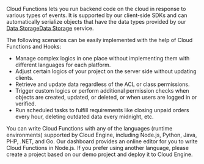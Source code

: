 
Cloud Functions lets you run backend code on the cloud in response to various types of events. It is supported by our client-side SDKs and can automatically serialize objects that have the data types provided by our <Conditional brand="tds">[Data Storage](/sdk/storage/features)</Conditional><Conditional brand="leancloud">[Data Storage](https://docs.leancloud.app/en/sdk/storage/overview/)</Conditional> service.

The following scenarios can be easily implemented with the help of Cloud Functions and Hooks:

- Manage complex logics in one place without implementing them with different languages for each platform.
- Adjust certain logics of your project on the server side without updating clients.
- Retrieve and update data regardless of the ACL or class permissions.
- Trigger custom logics or perform additional permission checks when objects are created, updated, or deleted, or when users are logged in or verified.
- Run scheduled tasks to fulfill requirements like closing unpaid orders every hour, deleting outdated data every midnight, etc.

You can write Cloud Functions with any of the languages (runtime environments) supported by Cloud Engine, including Node.js, Python, Java, PHP, .NET, and Go. Our dashboard provides an online editor for you to write Cloud Functions in Node.js. If you prefer using another language, please create a project based on our demo project and deploy it to Cloud Engine.

